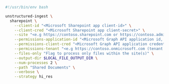 ```bash Shell
#!/usr/bin/env bash

unstructured-ingest \
  sharepoint \
    --client-id "<Microsoft Sharepoint app client-id>" \
    --client-cred "<Microsoft Sharepoint app client-secret>" \
    --site "<e.g https://contoso.sharepoint.com or https://contoso.admin.sharepoint.com to process all sites within tenant>" \
    --permissions-application-id "<Microsoft Graph API application id, to process per-file access permissions>" \
    --permissions-client-cred "<Microsoft Graph API application credentials, to process per-file access permissions>" \
    --permissions-tenant "<e.g https://contoso.onmicrosoft.com (tenant URL) to process per-file access permissions>" \
    --files-only "Flag to process only files within the site(s)" \
    --output-dir $LOCAL_FILE_OUTPUT_DIR \
    --num-processes 2 \
    --path "Shared Documents" \
    --verbose \
    --strategy hi_res
```
